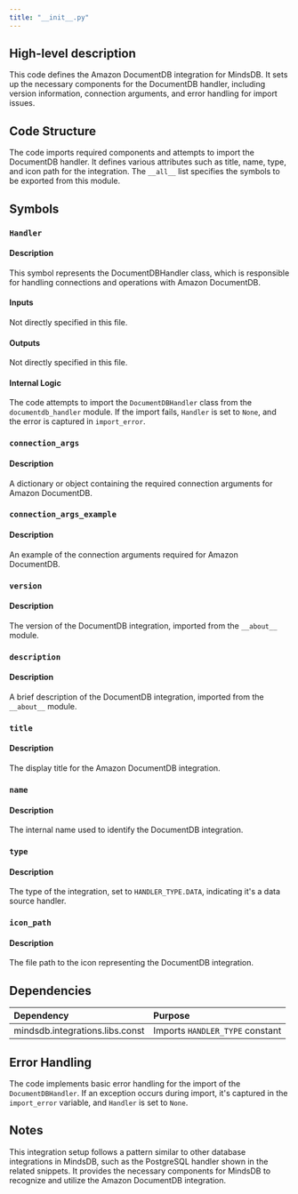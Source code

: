 ```yaml
---
title: "__init__.py"
---
```


## High-level description
This code defines the Amazon DocumentDB integration for MindsDB. It sets up the necessary components for the DocumentDB handler, including version information, connection arguments, and error handling for import issues.

## Code Structure
The code imports required components and attempts to import the DocumentDB handler. It defines various attributes such as title, name, type, and icon path for the integration. The `__all__` list specifies the symbols to be exported from this module.

## Symbols

### `Handler`
#### Description
This symbol represents the DocumentDBHandler class, which is responsible for handling connections and operations with Amazon DocumentDB.

#### Inputs
Not directly specified in this file.

#### Outputs
Not directly specified in this file.

#### Internal Logic
The code attempts to import the `DocumentDBHandler` class from the `documentdb_handler` module. If the import fails, `Handler` is set to `None`, and the error is captured in `import_error`.

### `connection_args`
#### Description
A dictionary or object containing the required connection arguments for Amazon DocumentDB.

### `connection_args_example`
#### Description
An example of the connection arguments required for Amazon DocumentDB.

### `version`
#### Description
The version of the DocumentDB integration, imported from the `__about__` module.

### `description`
#### Description
A brief description of the DocumentDB integration, imported from the `__about__` module.

### `title`
#### Description
The display title for the Amazon DocumentDB integration.

### `name`
#### Description
The internal name used to identify the DocumentDB integration.

### `type`
#### Description
The type of the integration, set to `HANDLER_TYPE.DATA`, indicating it's a data source handler.

### `icon_path`
#### Description
The file path to the icon representing the DocumentDB integration.

## Dependencies
| Dependency | Purpose |
|:-----------|:--------|
| mindsdb.integrations.libs.const | Imports `HANDLER_TYPE` constant |

## Error Handling
The code implements basic error handling for the import of the `DocumentDBHandler`. If an exception occurs during import, it's captured in the `import_error` variable, and `Handler` is set to `None`.

## Notes
This integration setup follows a pattern similar to other database integrations in MindsDB, such as the PostgreSQL handler shown in the related snippets. It provides the necessary components for MindsDB to recognize and utilize the Amazon DocumentDB integration.